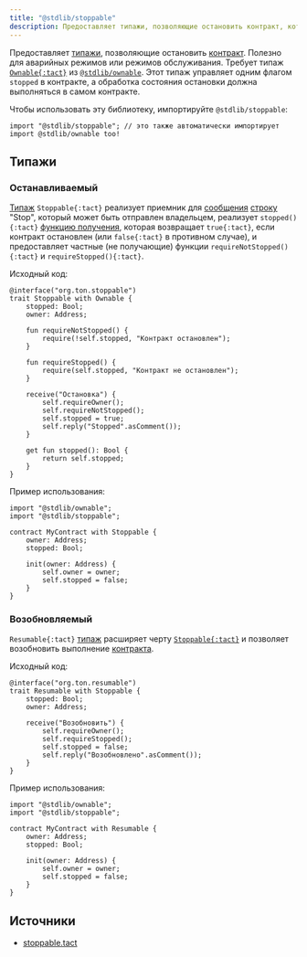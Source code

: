 ```yaml
---
title: "@stdlib/stoppable"
description: Предоставляет типажи, позволяющие остановить контракт, которые полезны в аварийных режимах или режимах технического обслуживания
---
```


Предоставляет [типажи](/book/types#composite-types), позволяющие остановить [контракт](/book/contracts). Полезно для аварийных режимов или режимов обслуживания. Требует типаж [`Ownable{:tact}`](/ref/stdlib-ownable#ownable) из [`@stdlib/ownable`](/ref/stdlib-ownable). Этот типаж управляет одним флагом `stopped` в контракте, а обработка состояния остановки должна выполняться в самом контракте.

Чтобы использовать эту библиотеку, импортируйте `@stdlib/stoppable`:

```tact
import "@stdlib/stoppable"; // это также автоматически импортирует import @stdlib/ownable too!
```

## Типажи

### Останавливаемый

[Типаж](/book/types#composite-types) `Stoppable{:tact}` реализует приемник для [сообщения](/book/structs-and-messages#messages) [строку](/book/types#primitive-types) "Stop", который может быть отправлен владельцем, реализует `stopped(){:tact}` [функцию получения](/book/functions#getter-functions), которая возвращает `true{:tact}`, если контракт остановлен (или `false{:tact}` в противном случае), и предоставляет частные (не получающие) функции `requireNotStopped(){:tact}` и `requireStopped(){:tact}`.

Исходный код:

```tact
@interface("org.ton.stoppable")
trait Stoppable with Ownable {
    stopped: Bool;
    owner: Address;

    fun requireNotStopped() {
        require(!self.stopped, "Контракт остановлен");
    }

    fun requireStopped() {
        require(self.stopped, "Контракт не остановлен");
    }

    receive("Остановка") {
        self.requireOwner();
        self.requireNotStopped();
        self.stopped = true;
        self.reply("Stopped".asComment());
    }

    get fun stopped(): Bool {
        return self.stopped;
    }
}
```

Пример использования:

```tact /Stoppable/
import "@stdlib/ownable";
import "@stdlib/stoppable";

contract MyContract with Stoppable {
    owner: Address;
    stopped: Bool;

    init(owner: Address) {
        self.owner = owner;
        self.stopped = false;
    }
}
```

### Возобновляемый

`Resumable{:tact}` [типаж](/book/types#composite-types) расширяет черту [`Stoppable{:tact}`](#stoppable) и позволяет возобновить выполнение [контракта](/book/contracts).

Исходный код:

```tact
@interface("org.ton.resumable")
trait Resumable with Stoppable {
    stopped: Bool;
    owner: Address;

    receive("Возобновить") {
        self.requireOwner();
        self.requireStopped();
        self.stopped = false;
        self.reply("Возобновлено".asComment());
    }
}
```

Пример использования:

```tact /Resumable/
import "@stdlib/ownable";
import "@stdlib/stoppable";

contract MyContract with Resumable {
    owner: Address;
    stopped: Bool;

    init(owner: Address) {
        self.owner = owner;
        self.stopped = false;
    }
}
```

## Источники

- [stoppable.tact](https://github.com/tact-lang/tact/blob/61541b7783098e1af669faccd7d2334c10981c72/stdlib/libs/stoppable.tact)
